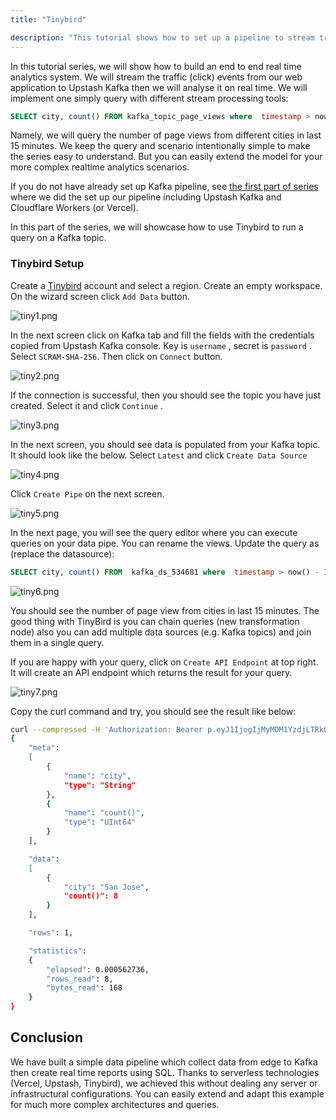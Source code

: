 ```yaml
---
title: "Tinybird"

description: "This tutorial shows how to set up a pipeline to stream traffic events to Upstash Kafka and analyse with Tinybird"
---
```


In this tutorial series, we will show how to build an end to end real time
analytics system. We will stream the traffic (click) events from our web
application to Upstash Kafka then we will analyse it on real time. We will
implement one simply query with different stream processing tools:

```sql
SELECT city, count() FROM kafka_topic_page_views where  timestamp > now() - INTERVAL 15 MINUTE group by city
```

Namely, we will query the number of page views from different cities in last 15
minutes. We keep the query and scenario intentionally simple to make the series
easy to understand. But you can easily extend the model for your more complex
realtime analytics scenarios.

If you do not have already set up Kafka pipeline, see
[the first part of series](./cloudflare_workers) where we
did the set up our pipeline including Upstash Kafka and Cloudflare Workers (or
Vercel).

In this part of the series, we will showcase how to use Tinybird to run a query
on a Kafka topic.

### Tinybird Setup

Create a [Tinybird](https://tinybird.co) account and select a region. Create an
empty workspace. On the wizard screen click `Add Data` button.

![tiny1.png](/img/vercel-edge-tinybird/tiny1.png)

In the next screen click on Kafka tab and fill the fields with the credentials
copied from Upstash Kafka console. Key is `username` , secret is `password` .
Select `SCRAM-SHA-256`. Then click on `Connect` button.

![tiny2.png](/img/vercel-edge-tinybird/tiny2.png)

If the connection is successful, then you should see the topic you have just
created. Select it and click `Continue` .

![tiny3.png](/img/vercel-edge-tinybird/tiny3.png)

In the next screen, you should see data is populated from your Kafka topic. It
should look like the below. Select `Latest` and click `Create Data Source`

![tiny4.png](/img/vercel-edge-tinybird/tiny4.png)

Click `Create Pipe` on the next screen.

![tiny5.png](/img/vercel-edge-tinybird/tiny5.png)

In the next page, you will see the query editor where you can execute queries on
your data pipe. You can rename the views. Update the query as (replace the
datasource):

```sql
SELECT city, count() FROM  kafka_ds_534681 where  timestamp > now() - INTERVAL 15 MINUTE group by city
```

![tiny6.png](/img/vercel-edge-tinybird/tiny6.png)

You should see the number of page view from cities in last 15 minutes. The good
thing with TinyBird is you can chain queries (new transformation node) also you
can add multiple data sources (e.g. Kafka topics) and join them in a single
query.

If you are happy with your query, click on `Create API Endpoint` at top right.
It will create an API endpoint which returns the result for your query.

![tiny7.png](/img/vercel-edge-tinybird/tiny7.png)

Copy the curl command and try, you should see the result like below:

```bash
curl --compressed -H 'Authorization: Bearer p.eyJ1IjogIjMyMDM1YzdjLTRkOGYtNDA3CJpZCI6ICJlNTY4ZjVjYS1hNjNiLTRlZTItYTFhMi03MjRiNzhiNmE5MWEifQ.3KgyhWoohcr_0HCt6J7y-kt71ZmWOlrjhYyFa7TaUlA'  https://api.us-east.tinybird.co/v0/pipes/kafka_ds_534681_pipe_2444.json
{
	"meta":
	[
		{
			"name": "city",
			"type": "String"
		},
		{
			"name": "count()",
			"type": "UInt64"
		}
	],

	"data":
	[
		{
			"city": "San Jose",
			"count()": 8
		}
	],

	"rows": 1,

	"statistics":
	{
		"elapsed": 0.000562736,
		"rows_read": 8,
		"bytes_read": 168
	}
}
```

## Conclusion

We have built a simple data pipeline which collect data from edge to Kafka then
create real time reports using SQL. Thanks to serverless technologies (Vercel,
Upstash, Tinybird), we achieved this without dealing any server or
infrastructural configurations. You can easily extend and adapt this example for
much more complex architectures and queries.
